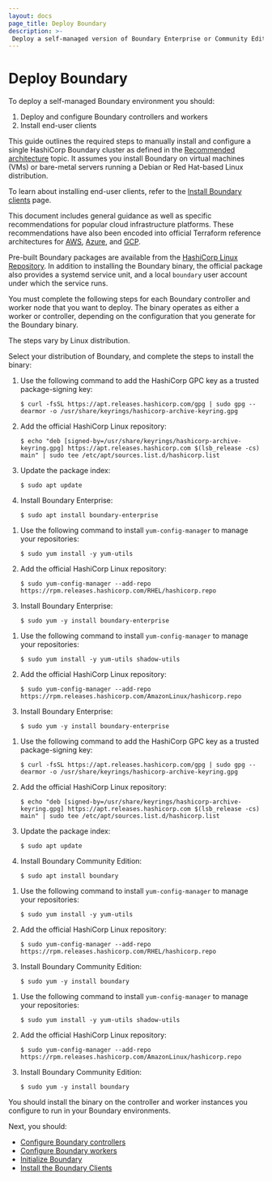 ```yaml
---
layout: docs
page_title: Deploy Boundary
description: >-
 Deploy a self-managed version of Boundary Enterprise or Community Edition on Ubuntu/Debian, CentOS/RHEL, or Amazon Linux by installing the binary file.
---
```


# Deploy Boundary

To deploy a self-managed Boundary environment you should:

1. Deploy and configure Boundary controllers and workers
2. Install end-user clients

This guide outlines the required steps to manually install and configure a
single HashiCorp Boundary cluster as defined in the [Recommended
architecture](/boundary/docs/install-boundary/recommended-architecture) topic.
It assumes you install Boundary on virtual machines (VMs) or bare-metal servers
running a Debian or Red Hat-based Linux distribution.

To learn about installing end-user clients, refer to the [Install Boundary clients](/boundary/docs/install-boundary/install-clients) page.

This document includes general guidance as well as specific recommendations for
popular cloud infrastructure platforms. These recommendations have also been
encoded into official Terraform reference architectures for
[AWS](https://github.com/hashicorp/boundary-reference-architecture/tree/main/deployment/aws),
[Azure](https://github.com/hashicorp/boundary-reference-architecture/tree/main/deployment/azure),
and
[GCP](https://github.com/hashicorp/boundary-reference-architecture/tree/main/deployment/gcp).

Pre-built Boundary packages are available from the [HashiCorp Linux
Repository](https://www.hashicorp.com/blog/announcing-the-hashicorp-linux-repository).
In addition to installing the Boundary binary, the official package also
provides a systemd service unit, and a local `boundary` user account under which
the service runs.

<Note>

  You must complete the following steps for each Boundary controller and worker
node that you want to deploy. The binary operates as either a worker or
controller, depending on the configuration that you generate for the
Boundary binary.

</Note>

The steps vary by Linux distribution.

Select your distribution of Boundary, and complete the steps to install the
binary:

<Tabs>
<Tab heading="Enterprise">

<Tabs>
<Tab heading="Ubuntu/Debian">

1. Use the following command to add the HashiCorp GPC key as a trusted
   package-signing key:

    ```shell-session
    $ curl -fsSL https://apt.releases.hashicorp.com/gpg | sudo gpg --dearmor -o /usr/share/keyrings/hashicorp-archive-keyring.gpg
    ```
1. Add the official HashiCorp Linux repository:

    ```shell-session
    $ echo "deb [signed-by=/usr/share/keyrings/hashicorp-archive-keyring.gpg] https://apt.releases.hashicorp.com $(lsb_release -cs) main" | sudo tee /etc/apt/sources.list.d/hashicorp.list
    ```

1. Update the package index:

    ```shell-session
    $ sudo apt update
    ```

1. Install Boundary Enterprise:

    ```shell-session
    $ sudo apt install boundary-enterprise
    ```

</Tab>
<Tab heading="CentOS/RHEL">

1. Use the following command to install `yum-config-manager` to manage your
   repositories:

    ```shell-session
    $ sudo yum install -y yum-utils
    ```

2. Add the official HashiCorp Linux repository:

    ```shell-session
    $ sudo yum-config-manager --add-repo https://rpm.releases.hashicorp.com/RHEL/hashicorp.repo
    ```

3. Install Boundary Enterprise:

    ```shell-session
    $ sudo yum -y install boundary-enterprise
    ```

</Tab>
<Tab heading="Amazon Linux">

1. Use the following command to install `yum-config-manager` to manage your
   repositories:

    ```shell-session
    $ sudo yum install -y yum-utils shadow-utils
    ```

2. Add the official HashiCorp Linux repository:

    ```shell-session
    $ sudo yum-config-manager --add-repo https://rpm.releases.hashicorp.com/AmazonLinux/hashicorp.repo
    ```

3. Install Boundary Enterprise:

    ```shell-session
    $ sudo yum -y install boundary-enterprise
    ```

</Tab>
</Tabs>
</Tab>
<Tab heading="Community Edition">
<Tabs>
<Tab heading="Ubuntu/Debian">

1. Use the following command to add the HashiCorp GPC key as a trusted
   package-signing key:

    ```shell-session
    $ curl -fsSL https://apt.releases.hashicorp.com/gpg | sudo gpg --dearmor -o /usr/share/keyrings/hashicorp-archive-keyring.gpg
    ```
1. Add the official HashiCorp Linux repository:

    ```shell-session
    $ echo "deb [signed-by=/usr/share/keyrings/hashicorp-archive-keyring.gpg] https://apt.releases.hashicorp.com $(lsb_release -cs) main" | sudo tee /etc/apt/sources.list.d/hashicorp.list
    ```

1. Update the package index:

    ```shell-session
    $ sudo apt update
    ```

1. Install Boundary Community Edition:

    ```shell-session
    $ sudo apt install boundary
    ```

</Tab>
<Tab heading="CentOS/RHEL">

1. Use the following command to install `yum-config-manager` to manage your
   repositories:

    ```shell-session
    $ sudo yum install -y yum-utils
    ```

2. Add the official HashiCorp Linux repository:

    ```shell-session
    $ sudo yum-config-manager --add-repo https://rpm.releases.hashicorp.com/RHEL/hashicorp.repo
    ```

3. Install Boundary Community Edition:

    ```shell-session
    $ sudo yum -y install boundary
    ```

</Tab>

<Tab heading="Amazon Linux">

1. Use the following command to install `yum-config-manager` to manage your
   repositories:

    ```shell-session
    $ sudo yum install -y yum-utils shadow-utils
    ```

2. Add the official HashiCorp Linux repository:

    ```shell-session
    $ sudo yum-config-manager --add-repo https://rpm.releases.hashicorp.com/AmazonLinux/hashicorp.repo
    ```

3. Install Boundary Community Edition:

    ```shell-session
    $ sudo yum -y install boundary
    ```

</Tab>
</Tabs>
</Tab>
</Tabs>

You should install the binary on the controller and worker instances you configure to run in your Boundary environments. 

Next, you should:

- [Configure Boundary controllers](/boundary/docs/install-boundary/configure-controllers)
- [Configure Boundary workers](/boundary/docs/install-boundary/configure-workers)
- [Initialize Boundary](/boundary/docs/install-boundary/initialize)
- [Install the Boundary Clients](/boundary/docs/install-boundary/install-clients)